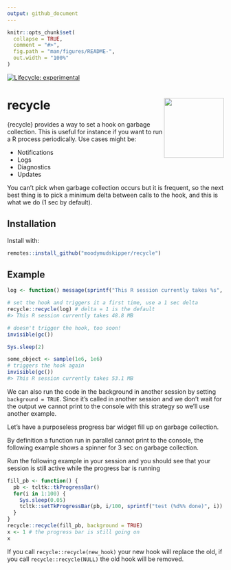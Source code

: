 ```yaml
---
output: github_document
---
```


<!-- README.md is generated from README.Rmd. Please edit that file -->

```r
knitr::opts_chunk$set(
  collapse = TRUE,
  comment = "#>",
  fig.path = "man/figures/README-",
  out.width = "100%"
)
```

<!-- badges: start -->
[![Lifecycle: experimental](https://img.shields.io/badge/lifecycle-experimental-orange.svg)](https://lifecycle.r-lib.org/articles/stages.html#experimental)
<!-- badges: end -->

# recycle <img src="man/figures/logo.png" align="right" height="139" alt="" />

{recycle} provides a way to set a hook on garbage collection. This is useful
for instance if you want to run a R process periodically. Use cases might be:

* Notifications
* Logs
* Diagnostics
* Updates

You can't pick when garbage collection occurs but it is frequent, so
the next best thing is to pick a minimum delta between calls to the hook, and
this is what we do (1 sec by default).

## Installation

Install with:

``` r
remotes::install_github("moodymudskipper/recycle")
```

## Example

```r
log <- function() message(sprintf("This R session currently takes %s", capture.output(pryr::mem_used())))

# set the hook and triggers it a first time, use a 1 sec delta
recycle::recycle(log) # delta = 1 is the default
#> This R session currently takes 48.8 MB

# doesn't trigger the hook, too soon!
invisible(gc())

Sys.sleep(2)

some_object <- sample(1e6, 1e6)
# triggers the hook again
invisible(gc())
#> This R session currently takes 53.1 MB
```

We can also run the code in the background in another session by setting `background = TRUE`.
Since it's called in another session and we don't wait for the output we cannot
print to the console with this strategy so we'll use another example.

Let's have a purposeless progress bar widget fill up on garbage collection.

By definition a function run in parallel cannot print to the console, the
following example shows a spinner for 3 sec on garbage collection.

Run the following example in your session and you should see that your session
is still active while the progress bar is running

```r
fill_pb <- function() {
  pb <- tcltk::tkProgressBar()
  for(i in 1:100) {
    Sys.sleep(0.05)
    tcltk::setTkProgressBar(pb, i/100, sprintf("test (%d%% done)", i))
  }
}
recycle::recycle(fill_pb, background = TRUE)
x <- 1 # the progress bar is still going on
x
```

If you call `recycle::recycle(new_hook)` your new hook will replace the old,
if you call `recycle::recycle(NULL)` the old hook will be removed.

